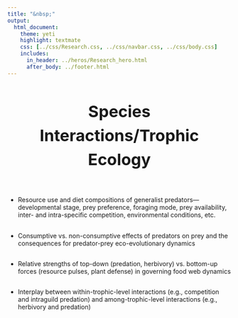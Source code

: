 ```yaml
---
title: "&nbsp;"
output:
  html_document:
    theme: yeti
    highlight: textmate
    css: [../css/Research.css, ../css/navbar.css, ../css/body.css]
    includes:
      in_header: ../heros/Research_hero.html
      after_body: ../footer.html
---
```


<style>
h1 {text-align: center !important; 
   font-weight: bold !important; 
   font-size: 36px !important;
   line-height: 1.5em;}
   
h2 {font-weight: bold !important;} 
   
.External_link{
  border-radius: 5px;
  border: none;
  text-align: center;
  text-decoration: none;
  display: inline-block;
  width: 60px;
}
</style>

# Species Interactions/Trophic Ecology

<br>

* Resource use and diet compositions of generalist predators—developmental stage, prey preference, foraging mode, prey availability, inter- and intra-specific competition, environmental conditions, etc.   

<div style="height: 0.1em;"></div>

* Consumptive vs. non-consumptive effects of predators on prey and the consequences for predator-prey eco-evolutionary dynamics

<div style="height: 0.1em;"></div>

* Relative strengths of top-down (predation, herbivory) vs. bottom-up forces (resource pulses, plant defense) in governing food web dynamics

<div style="height: 0.1em;"></div>

* Interplay between within-trophic-level interactions (e.g., competition and intraguild predation) and among-trophic-level interactions (e.g., herbivory and predation)











